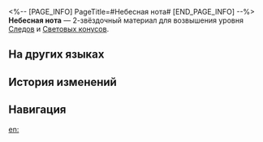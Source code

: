 <%-- [PAGE_INFO]
PageTitle=#Небесная нота#
[END_PAGE_INFO] --%>
{{Предмет Инфобокс
|id          = 110231
|Изображение = Предмет Небесная нота.png
|Тип         = Материал Следов
|Тип2        = Материал возвышения Светового конуса
|Инвентарь   = Материалы улучшения
|Редкость    = 2
|Эффект      = 
|Описание    = Ноты, упавшие с небосвода. Можно использовать для незначительного повышения уровня Следов персонажей {{Цвет|Выделенный|Гармонии}}.
|Источник1   = [[Чашелист (багровый): Бутон Гармонии (undefined)]]
|Источник2   = [[Неугасаемый пепел]]
|Источник3   = [[Универсальная машина для синтеза: Обмен материалов]]
}}
{{Описание|Музыкальная нота, доносящаяся из глубин Порядка. Тихо падая с края небес, она сливается с симфонией звуков смертных, словно слеза, растворяющаяся в пучине моря.<br /><br />''«Никто не слышит её, пока она не растворится в песне...»''}}
'''Небесная нота''' — 2-звёздочный материал для возвышения уровня [[Следы|Следов]] и [[Световые конусы|Световых конусов]].

==На других языках==
{{На других языках
|en   = Firmament Note
|zhs  = 云际音符
|zht  = 雲際音符
|ja   = 雲端の音符
|ko   = 구름 위 음표
|es   = Nota del firmamento
|fr   = Note du firmament
|ru   = Небесная нота
|th   = Firmament Note
|vi   = Nốt Nhạc Đám Mây
|de   = Himmlische Note
|id   = Firmament Note
|pt   = Nota do Firmamento
}}

==История изменений==
{{История изменений|3.5}}

==Навигация==
{{Материалы улучшения Навбокс}}

[[en:]]